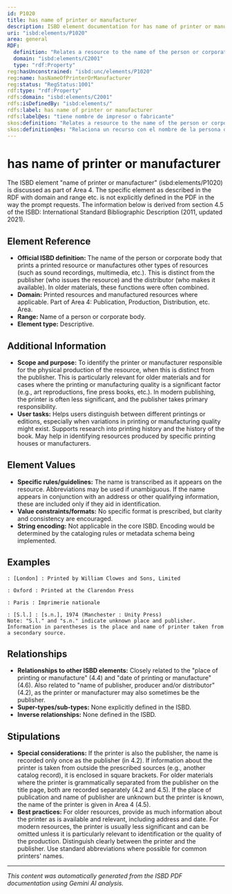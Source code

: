 ```yaml
---
id: P1020
title: has name of printer or manufacturer
description: ISBD element documentation for has name of printer or manufacturer
uri: "isbd:elements/P1020"
area: general
RDF:
  definition: "Relates a resource to the name of the person or corporate body appearing on the resource that effects the printing or manufacturing of the resource."
  domain: "isbd:elements/C2001"
  type: "rdf:Property"
reg:hasUnconstrained: "isbd:unc/elements/P1020"
reg:name: hasNameOfPrinterOrManufacturer
reg:status: "RegStatus:1001"
rdf:type: "rdf:Property"
rdfs:domain: "isbd:elements/C2001"
rdfs:isDefinedBy: "isbd:elements/"
rdfs:label: has name of printer or manufacturer
rdfs:label@es: "tiene nombre de impresor o fabricante"
skos:definition: "Relates a resource to the name of the person or corporate body appearing on the resource that effects the printing or manufacturing of the resource."
skos:definition@es: "Relaciona un recurso con el nombre de la persona o entidad corporativa que aparece en el recurso que efectúa la impresión o fabricación del recurso."
---
```

# has name of printer or manufacturer

The ISBD element "name of printer or manufacturer" (isbd:elements/P1020) is discussed as part of Area 4.  The specific element as described in the RDF with domain and range etc. is not explicitly defined in the PDF in the way the prompt requests. The information below is derived from section 4.5 of the ISBD: International Standard Bibliographic Description (2011, updated 2021).

## Element Reference

- **Official ISBD definition:** The name of the person or corporate body that prints a printed resource or manufactures other types of resources (such as sound recordings, multimedia, etc.). This is distinct from the publisher (who issues the resource) and the distributor (who makes it available).  In older materials, these functions were often combined.
- **Domain:**  Printed resources and manufactured resources where applicable. Part of Area 4: Publication, Production, Distribution, etc. Area.
- **Range:**  Name of a person or corporate body.
- **Element type:**  Descriptive.

## Additional Information

- **Scope and purpose:** To identify the printer or manufacturer responsible for the physical production of the resource, when this is distinct from the publisher. This is particularly relevant for older materials and for cases where the printing or manufacturing quality is a significant factor (e.g., art reproductions, fine press books, etc.).  In modern publishing, the printer is often less significant, and the publisher takes primary responsibility.
- **User tasks:**  Helps users distinguish between different printings or editions, especially when variations in printing or manufacturing quality might exist. Supports research into printing history and the history of the book.  May help in identifying resources produced by specific printing houses or manufacturers.


## Element Values

- **Specific rules/guidelines:** The name is transcribed as it appears on the resource. Abbreviations may be used if unambiguous. If the name appears in conjunction with an address or other qualifying information, these are included only if they aid in identification.
- **Value constraints/formats:**  No specific format is prescribed, but clarity and consistency are encouraged.
- **String encoding:** Not applicable in the core ISBD. Encoding would be determined by the cataloging rules or metadata schema being implemented.


## Examples

```
: [London] : Printed by William Clowes and Sons, Limited
```

```
: Oxford : Printed at the Clarendon Press
```

```
: Paris : Imprimerie nationale
```

```
: [S.l.] : [s.n.], 1974 (Manchester : Unity Press)  
Note: "S.l." and "s.n." indicate unknown place and publisher. Information in parentheses is the place and name of printer taken from a secondary source.
```


## Relationships

- **Relationships to other ISBD elements:** Closely related to the "place of printing or manufacture" (4.4) and "date of printing or manufacture" (4.6). Also related to "name of publisher, producer and/or distributor" (4.2), as the printer or manufacturer may also sometimes be the publisher.
- **Super-types/sub-types:** None explicitly defined in the ISBD.
- **Inverse relationships:** None defined in the ISBD.


## Stipulations

- **Special considerations:**  If the printer is also the publisher, the name is recorded only once as the publisher (in 4.2). If information about the printer is taken from outside the prescribed sources (e.g., another catalog record), it is enclosed in square brackets. For older materials where the printer is grammatically separated from the publisher on the title page, both are recorded separately (4.2 and 4.5). If the place of publication and name of publisher are unknown but the printer is known, the name of the printer is given in Area 4 (4.5).
- **Best practices:**  For older resources, provide as much information about the printer as is available and relevant, including address and date. For modern resources, the printer is usually less significant and can be omitted unless it is particularly relevant to identification or the quality of the production. Distinguish clearly between the printer and the publisher. Use standard abbreviations where possible for common printers' names.

---

*This content was automatically generated from the ISBD PDF documentation using Gemini AI analysis.*
